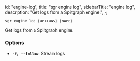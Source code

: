   id: "engine-log",
  title: "sgr engine log",
  sidebarTitle: "engine log",
  description: "Get logs from a Splitgraph engine.",
};

`sgr engine log [OPTIONS] [NAME]`

Get logs from a Splitgraph engine.

### Options

- **`-f, --follow`**: Stream logs
